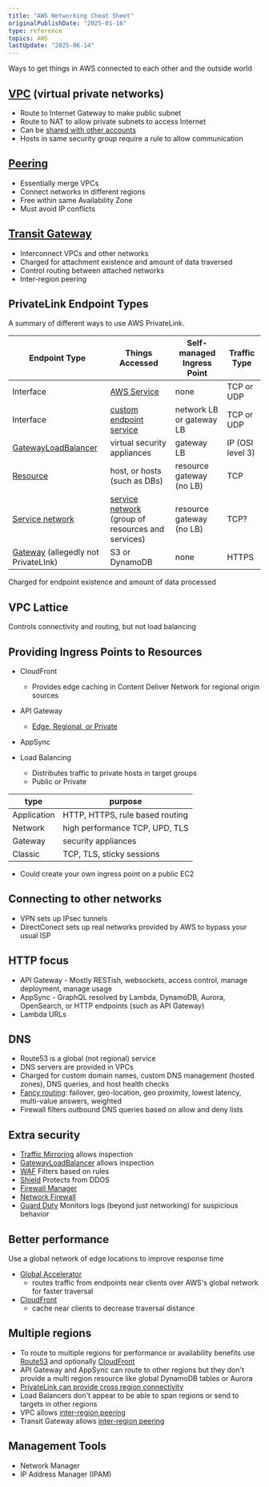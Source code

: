 ```yaml
---
title: "AWS Networking Cheat Sheet"
originalPublishDate: "2025-01-16"
type: reference
topics: AWS
lastUpdate: "2025-06-14"
---
```


Ways to get things in AWS connected to each other and the outside world

## [VPC](https://docs.aws.amazon.com/vpc/latest/userguide/what-is-amazon-vpc.html) (virtual private networks)

- Route to Internet Gateway to make public subnet
- Route to NAT to allow private subnets to access Internet
- Can be [shared with other accounts](https://docs.aws.amazon.com/vpc/latest/userguide/vpc-sharing.html)
- Hosts in same security group require a rule to allow communication

## [Peering](https://docs.aws.amazon.com/vpc/latest/peering/what-is-vpc-peering.html)

- Essentially merge VPCs
- Connect networks in different regions
- Free within same Availability Zone
- Must avoid IP conflicts

## [Transit Gateway](https://docs.aws.amazon.com/vpc/latest/tgw/what-is-transit-gateway.html)

- Interconnect VPCs and other networks
- Charged for attachment existence and amount of data traversed
- Control routing between attached networks
- Inter-region peering

## PrivateLink Endpoint Types

A summary of different ways to use AWS PrivateLink.

| Endpoint Type                                                                                                               | Things Accessed                                                                                                              | Self-managed Ingress Point | Traffic Type     |
| --------------------------------------------------------------------------------------------------------------------------- | ---------------------------------------------------------------------------------------------------------------------------- | -------------------------- | ---------------- |
| Interface                                                                                                                   | [AWS Service](https://docs.aws.amazon.com/vpc/latest/privatelink/privatelink-access-aws-services.html)                       | none                       | TCP or UDP       |
| Interface                                                                                                                   | [custom endpoint service](https://docs.aws.amazon.com/vpc/latest/privatelink/privatelink-share-your-services.html)           | network LB or gateway LB   | TCP or UDP       |
| [GatewayLoadBalancer](https://docs.aws.amazon.com/vpc/latest/privatelink/vpce-gateway-load-balancer.html)                   | virtual security appliances                                                                                                  | gateway LB                 | IP (OSI level 3) |
| [Resource](https://docs.aws.amazon.com/vpc/latest/privatelink/privatelink-access-resources.html#resource-endpoint-overview) | host, or hosts (such as DBs)                                                                                                 | resource gateway (no LB)   | TCP              |
| [Service network](https://docs.aws.amazon.com/vpc/latest/privatelink/privatelink-access-service-networks.html)              | [service network](https://docs.aws.amazon.com/vpc-lattice/latest/ug/service-networks.html) (group of resources and services) | resource gateway (no LB)   | TCP?             |
| [Gateway](https://docs.aws.amazon.com/vpc/latest/privatelink/gateway-endpoints.html) (allegedly  not PrivateLInk)                                        | S3 or DynamoDB                                                                                                               | none                       | HTTPS            |

Charged for endpoint existence and amount of data processed

## VPC Lattice

Controls connectivity and routing, but not load balancing

## Providing Ingress Points to Resources

- CloudFront
    - Provides edge caching in Content Deliver Network for regional origin sources
- API Gateway
    - [Edge, Regional, or Private](https://docs.aws.amazon.com/apigateway/latest/developerguide/api-gateway-api-endpoint-types.html)
- AppSync

- Load Balancing
    - Distributes traffic to private hosts in target groups
    - Public or Private

| type        | purpose                         |
| ----------- | ------------------------------- |
| Application | HTTP, HTTPS, rule based routing |
| Network     | high performance TCP, UPD, TLS  |
| Gateway     | security appliances             |
| Classic     | TCP, TLS, sticky sessions       |

- Could create your own ingress point on a public EC2


## Connecting to other networks

- VPN sets up IPsec tunnels
- DirectConect sets up real networks provided by AWS to bypass your usual ISP

## HTTP focus

- API Gateway - Mostly RESTish, websockets, access control, manage deployment, manage usage
- AppSync - GraphQL resolved by Lambda, DynamoDB, Aurora, OpenSearch, or HTTP endpoints (such as API Gateway)
- Lambda URLs


## DNS

- Route53 is a global (not regional) service
- DNS servers are provided in VPCs
- Charged for custom domain names, custom DNS management (hosted zones), DNS queries, and host health checks
- [Fancy routing](https://docs.aws.amazon.com/Route53/latest/DeveloperGuide/routing-policy.html): failover, geo-location, geo proximity, lowest latency, multi-value answers, weighted
- Firewall filters outbound DNS queries based on allow and deny lists

## Extra security

- [Traffic Mirroring](https://docs.aws.amazon.com/vpc/latest/mirroring/what-is-traffic-mirroring.html) allows inspection
- [GatewayLoadBalancer](https://docs.aws.amazon.com/vpc/latest/privatelink/vpce-gateway-load-balancer.html) allows inspection
- [WAF](https://docs.aws.amazon.com/waf/latest/developerguide/waf-chapter.html) Filters based on rules
- [Shield](https://docs.aws.amazon.com/waf/latest/developerguide/shield-chapter.html) Protects from DDOS
- [Firewall Manager](https://docs.aws.amazon.com/waf/latest/developerguide/fms-chapter.html)
- [Network Firewall](https://docs.aws.amazon.com/network-firewall/latest/developerguide/what-is-aws-network-firewall.html)
- [Guard Duty](https://docs.aws.amazon.com/guardduty/latest/ug/what-is-guardduty.html) Monitors logs (beyond just networking) for suspicious behavior

## Better performance
Use a global network of edge locations to improve response time
- [Global Accelerator](https://docs.aws.amazon.com/global-accelerator/latest/dg/what-is-global-accelerator.html)
    - routes traffic from endpoints near clients over AWS's global network for faster traversal
- [CloudFront](https://docs.aws.amazon.com/AmazonCloudFront/latest/DeveloperGuide/Introduction.html)
    - cache near clients to decrease traversal distance

## Multiple regions
- To route to multiple regions for performance or availability benefits use [Route53](https://aws.amazon.com/blogs/compute/implementing-multi-region-failover-for-amazon-api-gateway/) and optionally [CloudFront](https://docs.aws.amazon.com/architecture-diagrams/latest/multi-region-api-gateway-with-cloudfront/multi-region-api-gateway-with-cloudfront.html) 
- API Gateway and AppSync can route to other regions but they don't provide a multi region resource like global DynamoDB tables or Aurora
- [PrivateLink can provide cross region connectivity](https://aws.amazon.com/blogs/networking-and-content-delivery/introducing-cross-region-connectivity-for-aws-privatelink/)
- Load Balancers don't appear to be able to span regions or send to targets in other regions
- VPC allows [inter-region peering](https://docs.aws.amazon.com/vpc/latest/peering/what-is-vpc-peering.html)
- Transit Gateway allows [inter-region peering](https://docs.aws.amazon.com/vpc/latest/tgw/tgw-peering.html)


## Management Tools

- Network Manager
- IP Address Manager (IPAM)